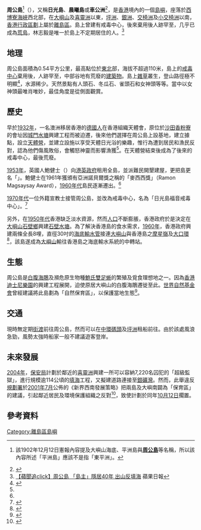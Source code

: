 {{Infobox Islands
|image name = Sunshineisland 1.JPG
|image caption = 周公島
|location = [[香港|香港]]西部
|population = 1 (林志毅)
|area = {{Convert|0.54|sqkm|sqmi|0|link=on}}
|highest mount =
|elevation =
|Countr heading = 地域
|countr = {{HKG}}
|countr admin divisions title = 分區
|countr admin divisions = [[離島區|離島區]]
}}
'''周公島'''<ref name=1902dec12>{{cite report|url=https://lib.hku.hk/hkgro/view/g1902/469585.pdf|id=768|date=1902-12-12|title=憲示第七百六十八號|last=梅|authorlink=梅含理|work=[[英屬香港|香港]]政府|page=2196|archiveurl=https://drive.google.com/file/d/1zQpLMkgljhp3IocY5XI6H7J5tmKiGiX6|archivedate=2020-12-30|deadurl=no}} 該1902年12月12日憲報內容提及大嶼山海底、平洲島與<u>'''周公島'''</u>等名稱，所以該內容所述「平洲島」應該不是指「東平洲」。</ref>（{{lang-en|Sunshine Island}}），又稱'''日光島'''、'''晨曦島'''或'''車公洲'''<ref>{{cite book |author=黃佩佳 |title=《新界風土名勝大觀》 |page=頁338 |publisher=[[商務印書館|商務印書館]]（香港） |year=2016 |isbn=978-962-07-5692-4}}</ref>，是[[香港|香港]]境內的一個[[島嶼|島嶼]]，座落於[[西博寮海峽|西博寮海峽]]西北部，在[[大嶼山|大嶼山]]及[[喜靈洲|喜靈洲]]以東，[[坪洲|坪洲]]、[[銀洲_(離島區)|銀洲]]、[[交椅洲|交椅洲]]及[[小交椅洲|小交椅洲]]以南，[[香港行政區劃|香港行政區劃]]上屬於[[離島區|離島區]]。島上曾建有戒毒中心，後來棄用後人跡罕至，几乎已成為[[荒島|荒島]]，林志毅是唯一於島上不定期居住的人。<ref>[https://hk.news.appledaily.com/local/realtime/article/20181022/58817217 【蘋聞追click】周公島 「島主」隱居40年 出山反填海] {{Wayback|url=https://hk.news.appledaily.com/local/realtime/article/20181022/58817217 |date=20190724092136 }}蘋果日報</ref>

==地理==
周公島面積為0.54平方公里，最高點位於[[東北|東北]]部，海拔不超過110米，島上的[[:分類:戒毒所|戒毒中心]]棄用後，人跡罕至，中部谷地有荒廢的[[建築物|建築物]]。島上[[雜草|雜草]]叢生，登山路徑極不明顯<ref>{{Cite web |url=http://www.centamap.com/ |title=中原地圖 |accessdate=2008-07-26 |archive-date=2015-02-05 |archive-url=https://web.archive.org/web/20150205231324/http://www.centamap.com/ |dead-url=no }}</ref>，水源稀少。天然景點有人頭石、冬瓜石、雀頭石和女神頭等等。當中以女神頭最唯肖唯妙，最佳角度是從側面觀賞。

==歷史==
早於[[1932年香港|1932年]]，一名澳洲移居香港的[[德國人|德國人]]在香港組織天體會，原位於[[沙田_(香港)|沙田]][[香粉寮|香粉寮]]的會址因[[城門水塘|城門水塘]]興建工程而被迫遷，後來他們選擇在周公島上設基地，建立據點，設立[[天體營|天體營]]，並建立設施以享受天體日光浴的樂趣，惟行為遭到居民和漁民反對，認為他們傷風敗俗，會觸怒神靈而影響漁獲<ref name="香港廢墟"/>{{rp|162}}。在天體營結束後成為了後來的戒毒中心，最後荒廢。

[[1953年香港|1953年]]，英國人鮑健士（{{lang|en|Gus Borgeest}}）向[[港英政府|港英政府]]租用全島，並派難民開墾建屋，更把島更名「{{lang|en|Sunshine Island}}」。鮑健士在1961年獲頒有亞洲諾貝爾獎之稱的「麥西西獎」（Ramon Magsaysay Award），[[1960年代香港|1960年代]]島民逐漸遷出。<ref name="香港廢墟"/>{{rp|163}}

[[1970年代香港|1970年代]]一位外籍宣教士接管周公島，並改為戒毒中心，名為「日光島福音戒毒中心」。<ref name="香港廢墟">{{Cite book |url=https://books.google.com.hk/books?id=D4UUAgAAQBAJ&pg=PA162&lpg=PA162#v=onepage&q&f=false |title=《香港廢墟（第二版）》 |author=劉李林 |publisher=[[萬里機構|萬里機構]] |year=2013 |isbn=978-962-145-139-2 |access-date=2018-10-28 |archive-date=2018-10-28 |archive-url=https://web.archive.org/web/20181028225837/https://books.google.com.hk/books?id=D4UUAgAAQBAJ&pg=PA162&lpg=PA162#v=onepage&q&f=false |dead-url=no }}</ref>{{rp|163}}

另外，在[[1950年代香港|1950年代]]香港缺乏淡水資源，然而[[香港人口|人口]]不斷膨脹，香港政府於是決定在[[大嶼山|大嶼山]][[石壁_(香港)|石壁鄉]]興建[[石壁水塘|石壁水塘]]。為了解決香港島的食水需求，[[1960年香港|1960年]]，香港政府興建兩條全長8哩，直徑30吋的[[海底|海底]][[海底輸水管|輸水管]]接連[[大嶼山|大嶼山]]與香港島之[[摩星嶺|摩星嶺]]及[[大口環|大口環]]<ref>{{Cite web |url=http://www.info.gov.hk/water150/mbook/CANT/Construction/construction_p3_content_txt.html#p3_02 |title=石壁水塘 |accessdate=2008-07-26 |archive-date=2004-02-04 |archive-url=https://web.archive.org/web/20040204021128/http://www.info.gov.hk/water150/mbook/CANT/Construction/construction_p3_content_txt.html#p3_02 |dead-url=yes }}</ref>，該島遂成為[[大嶼山|大嶼山]]輸往香港島之海底輸水系統的中轉站。

==生態==
周公島是[[白腹海鵰|白腹海鵰]]及瀕危原生物種[[鮑氏雙足蜥|鮑氏雙足蜥]]的繁殖及覓食理想地之一。因為[[香港迪士尼樂園|香港迪士尼樂園]]的興建工程展開，迫使原居大嶼山的白腹海鵰遷徙至此。[[世界自然基金會|世界自然基金會]]曾經建議將此島劃為「自然保育區」，以保護當地生態<ref>{{cite web |url=http://www.wwf.org.hk/chi/conservation/hab_protect/green_dragon/sunshine_island.html |archiveurl=https://web.archive.org/web/20041205210058/http://www.wwf.org.hk/eng/conservation/hab_protect/green_dragon/sunshine_island.html |archivedate=2004-12-05 |title=SUNSHINE ISLAND |publisher=世界自然基金會香港分會 |deadurl=yes |accessdate=2006-10-11 }}</ref>。

==交通==
現時無定期[[街渡|街渡]]前往周公島，然而可以在[[中環碼頭|中環碼頭]]及[[坪洲|坪洲]]租船前往。由於該處風浪急勁，風勢太強時船家一般不建議遊客登岸。

==未來發展==
[[2004年香港|2004年]]，[[保安局_(香港)|保安局]]計劃於鄰近的[[喜靈洲|喜靈洲]]興建一所可以容納7,220名囚犯的「超級監獄」，進行規模逾114公頃的[[填海|填海]]工程，又擬建道路連接至[[銀礦灣|銀礦灣]]。然而，此舉違反[[規劃署|規劃署]]於[[2001年香港|2001年]][[7月|7月]]公佈的《新界西南發展策略》把兩島及大嶼南闢為「保育區」的建議，引起鄰近居民及環境保護組織之反對<ref>{{cite web |url=http://www.wwf.org.hk/chi/conservation/env_policy/green_policies/prison.php |publisher=[[世界自然基金會|世界自然基金會]] |title=P72LC - 喜靈洲監獄發展計劃 PWSC (2002-03) 95 |access-date=2021-05-29 |archive-url=https://web.archive.org/web/20071020094045/http://www.wwf.org.hk/chi/conservation/env_policy/green_policies/prison.php |archive-date=2007-10-20 |dead-url=yes }}</ref>，致使計劃於同年[[10月12日|10月12日]]擱置。

==參考資料==
<references />

{{Commonscat|Sunshine Island (Hong Kong)}}

{{香港島嶼}}

[[Category:離島區島嶼|Category:離島區島嶼]]
